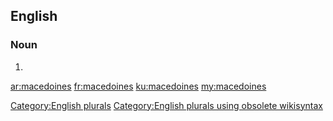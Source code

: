 ==English==

===Noun===
{{head|en}}

# {{plural of|macedoine}}

[[Category:English plurals]][[Category:English plurals using obsolete wikisyntax]]

[[ar:macedoines]]
[[fr:macedoines]]
[[ku:macedoines]]
[[my:macedoines]]
